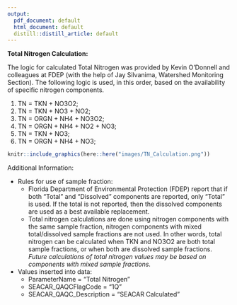```yaml
---
output:
  pdf_document: default
  html_document: default
  distill::distill_article: default
---
```


**Total Nitrogen Calculation:**

The logic for calculated Total Nitrogen was provided by Kevin O’Donnell and colleagues at FDEP (with the help of Jay Silvanima, Watershed Monitoring Section). The following logic is used, in this order, based on the availability of specific nitrogen components.  

1)	TN = TKN + NO3O2;
2)	TN = TKN + NO3 + NO2;
3)	TN = ORGN + NH4 + NO3O2;
4)	TN = ORGN + NH4 + NO2 + NO3;
5)	TN = TKN + NO3;
6)	TN = ORGN + NH4 + NO3;

```r
knitr::include_graphics(here::here("images/TN_Calculation.png"))
```

Additional Information:

* Rules for use of sample fraction:
  + Florida Department of Environmental Protection (FDEP) report that if both “Total” and “Dissolved” components are reported, only “Total” is used. If the total is not reported, then the dissolved components are used as a best available replacement. 
  + Total nitrogen calculations are done using nitrogen components with the same sample fraction, nitrogen components with mixed total/dissolved sample fractions are not used. In other words, total nitrogen can be calculated when TKN and NO3O2 are both total sample fractions, or when both are dissolved sample fractions. *Future calculations of total nitrogen values may be based on components with mixed sample fractions.*
  
* Values inserted into data:
  + ParameterName = “Total Nitrogen”
  + SEACAR_QAQCFlagCode = “1Q”
  + SEACAR_QAQC_Description = “SEACAR Calculated”